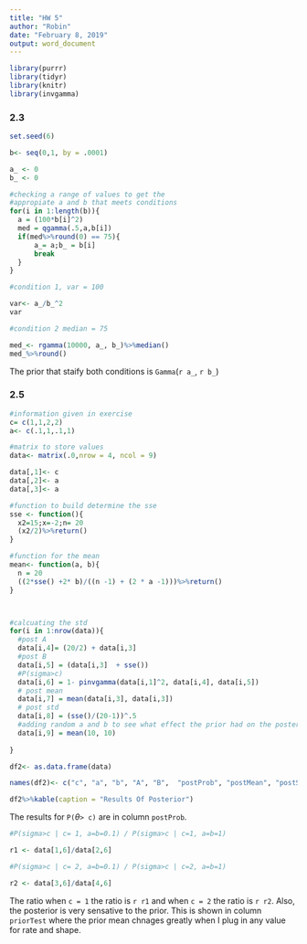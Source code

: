 ```yaml
---
title: "HW 5"
author: "Robin"
date: "February 8, 2019"
output: word_document
---
```


```r
library(purrr)
library(tidyr)
library(knitr)
library(invgamma)
```



### 2.3
```r
set.seed(6)

b<- seq(0,1, by = .0001)

a_ <- 0
b_ <- 0

#checking a range of values to get the 
#appropiate a and b that meets conditions
for(i in 1:length(b)){
  a = (100*b[i]^2)
  med = qgamma(.5,a,b[i])
  if(med%>%round(0) == 75){
      a_= a;b_ = b[i]
      break
  }
}

#condition 1, var = 100

var<- a_/b_^2
var

#condition 2 median = 75

med_<- rgamma(10000, a_, b_)%>%median()
med_%>%round()
```

The prior that staify both conditions is `Gamma`(`r a_`, `r b_`)


### 2.5

```r

#information given in exercise
c= c(1,1,2,2)
a<- c(.1,1,.1,1)

#matrix to store values
data<- matrix(.0,nrow = 4, ncol = 9)

data[,1]<- c
data[,2]<- a
data[,3]<- a

#function to build determine the sse
sse <- function(){
  x2=15;x=-2;n= 20
  (x2/2)%>%return()
}

#function for the mean
mean<- function(a, b){
  n = 20
  ((2*sse() +2* b)/((n -1) + (2 * a -1)))%>%return()
}



#calcuating the std
for(i in 1:nrow(data)){
  #post A
  data[i,4]= (20/2) + data[i,3]
  #post B
  data[i,5] = (data[i,3]  + sse())
  #P(sigma>c)
  data[i,6] = 1- pinvgamma(data[i,1]^2, data[i,4], data[i,5])
  # post mean
  data[i,7] = mean(data[i,3], data[i,3])
  # post std
  data[i,8] = (sse()/(20-1))^.5
  #adding random a and b to see what effect the prior had on the posterior
  data[i,9] = mean(10, 10)
  
}

df2<- as.data.frame(data)

names(df2)<- c("c", "a", "b", "A", "B",  "postProb", "postMean", "postStd", "priorTest")

df2%>%kable(caption = "Results Of Posterior")


```

The results for `P(`$\theta$`> c)` are in column `postProb`.  


```r

#P(sigma>c | c= 1, a=b=0.1) / P(sigma>c | c=1, a=b=1)

r1 <- data[1,6]/data[2,6]

#P(sigma>c | c= 2, a=b=0.1) / P(sigma>c | c=2, a=b=1)

r2 <- data[3,6]/data[4,6]
```

The ratio when `c = 1` the ratio is `r r1` and when `c = 2` the ratio is `r r2`. Also, the posterior is very sensative to the prior. This is shown in column `priorTest` where the prior mean chnages greatly when I plug in any value for rate and shape. 



